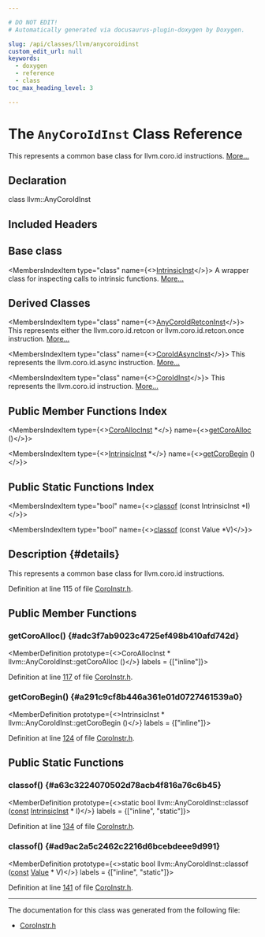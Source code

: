 ```yaml
---

# DO NOT EDIT!
# Automatically generated via docusaurus-plugin-doxygen by Doxygen.

slug: /api/classes/llvm/anycoroidinst
custom_edit_url: null
keywords:
  - doxygen
  - reference
  - class
toc_max_heading_level: 3

---
```





# The `AnyCoroIdInst` Class Reference

<DoxygenPage pluginConfig={pluginConfig}>

This represents a common base class for llvm.coro.id instructions. <a href="#details">More...</a>

## Declaration

<CodeBlock>class llvm::AnyCoroIdInst</CodeBlock>

## Included Headers

<IncludesList>
<IncludesListItem
  filePath="llvm/Transforms/Coroutines/CoroInstr.h"
  permalink="/docs/api/files/include/include/llvm/include/llvm/transforms/include/llvm/transforms/coroutines/coroinstr-h"
  isLocal="true" />
</IncludesList>

## Base class

<MembersIndex>

<MembersIndexItem
  type="class"
  name={<><a href="/docs/api/classes/llvm/intrinsicinst">IntrinsicInst</a></>}>
A wrapper class for inspecting calls to intrinsic functions. <a href="/docs/api/classes/llvm/intrinsicinst/#details">More...</a>
</MembersIndexItem>

</MembersIndex>

## Derived Classes

<MembersIndex>

<MembersIndexItem
  type="class"
  name={<><a href="/docs/api/classes/llvm/anycoroidretconinst">AnyCoroIdRetconInst</a></>}>
This represents either the llvm.coro.id.retcon or llvm.coro.id.retcon.once instruction. <a href="/docs/api/classes/llvm/anycoroidretconinst/#details">More...</a>
</MembersIndexItem>

<MembersIndexItem
  type="class"
  name={<><a href="/docs/api/classes/llvm/coroidasyncinst">CoroIdAsyncInst</a></>}>
This represents the llvm.coro.id.async instruction. <a href="/docs/api/classes/llvm/coroidasyncinst/#details">More...</a>
</MembersIndexItem>

<MembersIndexItem
  type="class"
  name={<><a href="/docs/api/classes/llvm/coroidinst">CoroIdInst</a></>}>
This represents the llvm.coro.id instruction. <a href="/docs/api/classes/llvm/coroidinst/#details">More...</a>
</MembersIndexItem>

</MembersIndex>

## Public Member Functions Index

<MembersIndex>

<MembersIndexItem
  type={<><a href="/docs/api/classes/llvm/coroallocinst">CoroAllocInst</a> &#42;</>}
  name={<><a href="#adc3f7ab9023c4725ef498b410afd742d">getCoroAlloc</a> ()</>}>
</MembersIndexItem>

<MembersIndexItem
  type={<><a href="/docs/api/classes/llvm/intrinsicinst">IntrinsicInst</a> &#42;</>}
  name={<><a href="#a291c9cf8b446a361e01d0727461539a0">getCoroBegin</a> ()</>}>
</MembersIndexItem>

</MembersIndex>

## Public Static Functions Index

<MembersIndex>

<MembersIndexItem
  type="bool"
  name={<><a href="#a63c3224070502d78acb4f816a76c6b45">classof</a> (const IntrinsicInst &#42;I)</>}>
</MembersIndexItem>

<MembersIndexItem
  type="bool"
  name={<><a href="#ad9ac2a5c2462c2216d6bcebdeee9d991">classof</a> (const Value &#42;V)</>}>
</MembersIndexItem>

</MembersIndex>

## Description {#details}

This represents a common base class for llvm.coro.id instructions.

Definition at line 115 of file <a href="/docs/api/files/include/include/llvm/include/llvm/transforms/include/llvm/transforms/coroutines/coroinstr-h">CoroInstr.h</a>.

<SectionDefinition>

## Public Member Functions

### getCoroAlloc() {#adc3f7ab9023c4725ef498b410afd742d}

<MemberDefinition
  prototype={<>CoroAllocInst &#42; llvm::AnyCoroIdInst::getCoroAlloc ()</>}
  labels = {["inline"]}>

Definition at line <a href="/docs/api/files/include/include/llvm/include/llvm/transforms/include/llvm/transforms/coroutines/coroinstr-h/#l00117">117</a> of file <a href="/docs/api/files/include/include/llvm/include/llvm/transforms/include/llvm/transforms/coroutines/coroinstr-h">CoroInstr.h</a>.
</MemberDefinition>

### getCoroBegin() {#a291c9cf8b446a361e01d0727461539a0}

<MemberDefinition
  prototype={<>IntrinsicInst &#42; llvm::AnyCoroIdInst::getCoroBegin ()</>}
  labels = {["inline"]}>

Definition at line <a href="/docs/api/files/include/include/llvm/include/llvm/transforms/include/llvm/transforms/coroutines/coroinstr-h/#l00124">124</a> of file <a href="/docs/api/files/include/include/llvm/include/llvm/transforms/include/llvm/transforms/coroutines/coroinstr-h">CoroInstr.h</a>.
</MemberDefinition>

</SectionDefinition>

<SectionDefinition>

## Public Static Functions

### classof() {#a63c3224070502d78acb4f816a76c6b45}

<MemberDefinition
  prototype={<>static bool llvm::AnyCoroIdInst::classof (<a href="/docs/api/files/lib/lib/target/lib/target/aarch64/aarch64promoteconstant-cpp/#a90f8350fecae261c25be85d38b451bff">const</a> <a href="/docs/api/classes/llvm/intrinsicinst">IntrinsicInst</a> &#42; I)</>}
  labels = {["inline", "static"]}>

Definition at line <a href="/docs/api/files/include/include/llvm/include/llvm/transforms/include/llvm/transforms/coroutines/coroinstr-h/#l00134">134</a> of file <a href="/docs/api/files/include/include/llvm/include/llvm/transforms/include/llvm/transforms/coroutines/coroinstr-h">CoroInstr.h</a>.
</MemberDefinition>

### classof() {#ad9ac2a5c2462c2216d6bcebdeee9d991}

<MemberDefinition
  prototype={<>static bool llvm::AnyCoroIdInst::classof (<a href="/docs/api/files/lib/lib/target/lib/target/aarch64/aarch64promoteconstant-cpp/#a90f8350fecae261c25be85d38b451bff">const</a> <a href="/docs/api/classes/llvm/value">Value</a> &#42; V)</>}
  labels = {["inline", "static"]}>

Definition at line <a href="/docs/api/files/include/include/llvm/include/llvm/transforms/include/llvm/transforms/coroutines/coroinstr-h/#l00141">141</a> of file <a href="/docs/api/files/include/include/llvm/include/llvm/transforms/include/llvm/transforms/coroutines/coroinstr-h">CoroInstr.h</a>.
</MemberDefinition>

</SectionDefinition>

<hr/>

The documentation for this class was generated from the following file:

<ul>
<li><a href="/docs/api/files/include/include/llvm/include/llvm/transforms/include/llvm/transforms/coroutines/coroinstr-h">CoroInstr.h</a></li>
</ul>

</DoxygenPage>
